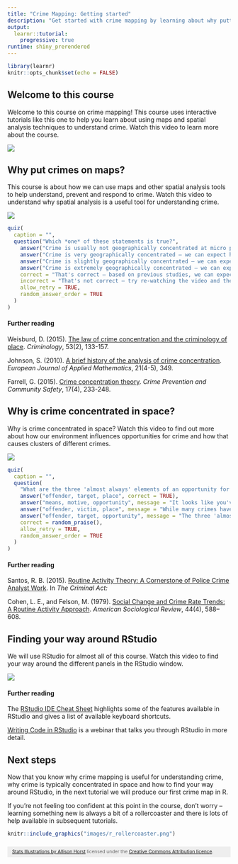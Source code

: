 ```yaml
---
title: "Crime Mapping: Getting started"
description: "Get started with crime mapping by learning about why putting crime on maps is useful, and get a tour of the RStudio software we will use throughout this course."
output: 
  learnr::tutorial:
    progressive: true
runtime: shiny_prerendered
---
```


```r
library(learnr)
knitr::opts_chunk$set(echo = FALSE)
```



## Welcome to this course

Welcome to this course on crime mapping! This course uses interactive tutorials like this one to help you learn about using maps and spatial analysis techniques to understand crime. Watch this video to learn more about the course.

![](https://youtu.be/7JKWUamnBaE)



## Why put crimes on maps?

This course is about how we can use maps and other spatial analysis tools to help understand, prevent and respond to crime. Watch this video to understand why spatial analysis is a useful tool for understanding crime.

![](https://youtu.be/qoC46-oQtv8)


```r
quiz(
  caption = "",
  question("Which *one* of these statements is true?",
    answer("Crime is usually not geographically concentrated at micro places"),
    answer("Crime is very geographically concentrated – we can expect half of crime to be concentrated in about 5% of micro places", correct = TRUE),
    answer("Crime is slightly geographically concentrated – we can expect half of crime to be concentrated in about one quarter of micro places"),
    answer("Crime is extremely geographically concentrated – we can expect half of crime to be concentrated in about 1% of micro places"),
    correct = "That's correct – based on previous studies, we can expect half of crime to be concentrated in about 5% of micro places",
    incorrect = "That's not correct – try re-watching the video and then try the question again.",
    allow_retry = TRUE,
    random_answer_order = TRUE
  )
)
```


#### Further reading

Weisburd, D. (2015). [The law of crime concentration and the criminology of place](https://doi.org/10.1111/1745-9125.12070). *Criminology*, 53(2), 133-157.

Johnson, S. (2010). [A brief history of the analysis of crime concentration](https://doi.org/10.1017/S0956792510000082). *European Journal of Applied Mathematics*, 21(4-5), 349.

Farrell, G. (2015). [Crime concentration theory](https://doi.org/10.1057/cpcs.2015.17). *Crime Prevention and Community Safety*, 17(4), 233-248.



## Why is crime concentrated in space?

Why is crime concentrated in space? Watch this video to find out more about how our environment influences opportunities for crime and how that causes clusters of different crimes.

![](https://youtu.be/tKCpodQz8aU)


```r
quiz(
  caption = "",
  question(
    "What are the three 'almost always' elements of an opportunity for a crime to occur that are outlined in the routine activities apporach?",
    answer("offender, target, place", correct = TRUE),
    answer("means, motive, opportunity", message = "It looks like you've watched lots of police dramas, but maybe not the video here! Try watching the video again and think about the elements of the routine activities approach."),
    answer("offender, victim, place", message = "While many crimes have a victim, the routine activities apporach focuses on the interaction between the offender and the *target*. Sometimes (e.g. in an assault) the target will be the victim, but in others (e.g. a burglary) the target that the offender is interested in might be separte from the victim."),
    answer("offender, target, opportunity", message = "The three 'almost always' elements make up an opportunity for crime, but opportunity is not one of the three elements."),
    correct = random_praise(),
    allow_retry = TRUE,
    random_answer_order = TRUE
  )
)
```


#### Further reading

Santos, R. B. (2015). [Routine Activity Theory: A Cornerstone of Police Crime Analyst Work](https://ebookcentral.proquest.com/lib/ucl/reader.action?docID=1952969&ppg=130). In _The Criminal Act: _

Cohen, L. E., and Felson, M. (1979). [Social Change and Crime Rate Trends: A Routine Activity Approach](https://doi.org/10.2307/2094589). *American Sociological Review*, 44(4), 588–608.



## Finding your way around RStudio

We will use RStudio for almost all of this course. Watch this video to find your way around the different panels in the RStudio window.

![](https://youtu.be/6bonySXb2_g)


#### Further reading

The [RStudio IDE Cheat Sheet](https://github.com/rstudio/cheatsheets/blob/master/rstudio-ide.pdf) highlights some of the features available in RStudio and gives a list of available keyboard shortcuts.

[Writing Code in RStudio](https://rstudio.com/resources/webinars/programming-part-1-writing-code-in-rstudio/) is a webinar that talks you through RStudio in more detail.


## Next steps

Now that you know why crime mapping is useful for understanding crime, why crime is typically concentrated in space and how to find your way around RStudio, in the next tutorial we will produce our first crime map in R.

If you're not feeling too confident at this point in the course, don't worry – learning something new is always a bit of a rollercoaster and there is lots of help available in subsequent tutorials.

```r
knitr::include_graphics("images/r_rollercoaster.png")
```

<p style="margin: 2em 0; padding: 0.5em 1em; font-size: 75%; color: #666666; background-color: #EEEEEE;">
[Stats Illustrations by Allison Horst](https://github.com/allisonhorst/stats-illustrations) licensed under the [Creative Commons Attribution licence](https://github.com/allisonhorst/stats-illustrations/blob/master/license).
</p>




